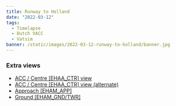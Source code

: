 ```yaml
---
title: Runway to Holland
date: "2022-03-12"
tags:
  - Timelapse
  - Dutch VACC
  - Vatsim
banner: /static/images/2022-03-12-runway-to-holland/banner.jpg
---
```


<Youtube id="DQKYv8pwo3M" />

### Extra views

- [ACC / Centre [EHAA_CTR] view](https://youtu.be/WyaZMX9aMiI)
- [ACC / Centre [EHAA_CTR] view (alternate)](https://youtu.be/Dc3G3uTopnc)
- [Approach [EHAM_APP]](https://youtu.be/tDXn2liJtJk)
- [Ground [EHAM_GND/TWR]](https://youtu.be/WX25gueBLfs)
